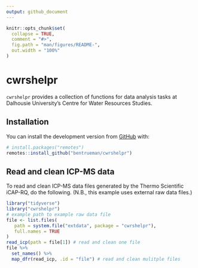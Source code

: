 ```yaml
---
output: github_document
---
```


<!-- README.md is generated from README.Rmd. Please edit that file -->

```r
knitr::opts_chunk$set(
  collapse = TRUE,
  comment = "#>",
  fig.path = "man/figures/README-",
  out.width = "100%"
)
```

# cwrshelpr

<!-- badges: start -->
<!-- badges: end -->

`cwrshelpr` provides a collection of functions for data analysis tasks at Dalhousie University's Centre for Water Resources Studies.

## Installation

You can install the development version from [GitHub](https://github.com/) with:

``` r
# install.packages("remotes")
remotes::install_github("bentrueman/cwrshelpr")
```
## Read and clean ICP-MS data

To read and clean ICP-MS data files generated by the Thermo Scientific iCAP-RQ, do the following. (N.B., this example uses external raw data files.)

```r
library("tidyverse")
library("cwrshelpr")
# example path to example raw data file
file <- list.files(
   path = system.file("extdata", package = "cwrshelpr"),
   full.names = TRUE
)
read_icp(path = file[1]) # read and clean one file
file %>% 
  set_names() %>% 
  map_dfr(read_icp, .id = "file") # read and clean mulitple files

```

